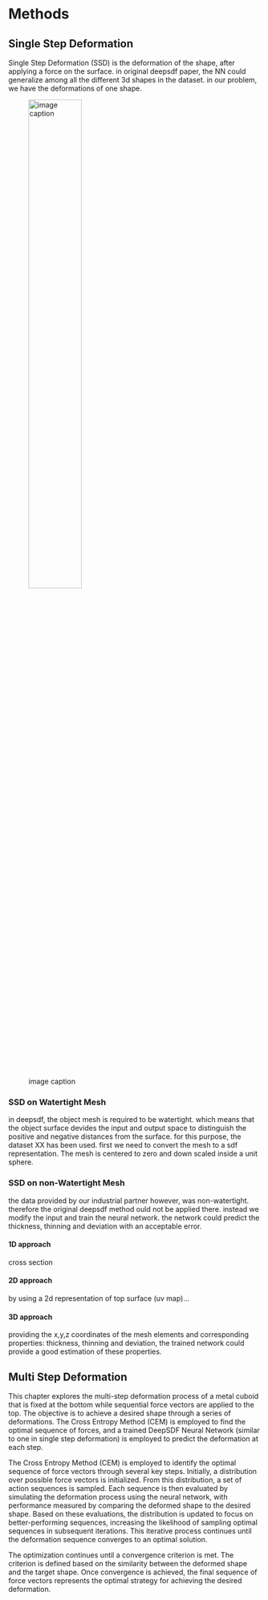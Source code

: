 # Methods {#sec-methods}

## Single Step Deformation

Single Step Deformation (SSD) is the deformation of the shape, after applying a force on the surface. in original deepsdf paper, the NN could generalize among all the different 3d shapes in the dataset. in our problem, we have the deformations of one shape. 

![image caption](img/interpolate_sdf_codes.png){#fig-interp_sdf_codes fig-align="center" width="50%"}

### SSD on Watertight Mesh

in deepsdf, the object mesh is required to be watertight. which means that the object surface devides the input and output space to distinguish the positive and negative distances from the surface. for this purpose, the dataset XX has been used. first we need to convert the mesh to a sdf representation. The mesh is centered to zero and down scaled inside a unit sphere.   

### SSD on non-Watertight Mesh

the data provided by our industrial partner however, was non-watertight. therefore the original deepsdf method ould not be applied there. instead we modify the input and train the neural network. the network could predict the thickness, thinning and deviation with an acceptable error.

#### 1D approach 
cross section

#### 2D approach
by using a 2d representation of top surface (uv map)...

#### 3D approach
providing the x,y,z coordinates of the mesh elements and corresponding properties: thickness, thinning and deviation, the trained network could provide a good estimation of these properties.

## Multi Step Deformation

This chapter explores the multi-step deformation process of a metal cuboid that is fixed at the bottom while sequential force vectors are applied to the top. The objective is to achieve a desired shape through a series of deformations. The Cross Entropy Method (CEM) is employed to find the optimal sequence of forces, and a trained DeepSDF Neural Network (similar to one in single step deformation) is employed to predict the deformation at each step.

The Cross Entropy Method (CEM) is employed to identify the optimal sequence of force vectors through several key steps. Initially, a distribution over possible force vectors is initialized. From this distribution, a set of action sequences is sampled. Each sequence is then evaluated by simulating the deformation process using the neural network, with performance measured by comparing the deformed shape to the desired shape. Based on these evaluations, the distribution is updated to focus on better-performing sequences, increasing the likelihood of sampling optimal sequences in subsequent iterations. This iterative process continues until the deformation sequence converges to an optimal solution.

The optimization continues until a convergence criterion is met. The criterion is defined based on the similarity between the deformed shape and the target shape. Once convergence is achieved, the final sequence of force vectors represents the optimal strategy for achieving the desired deformation.